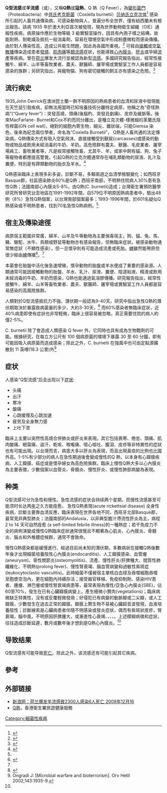 {{medical}}
{{Infobox disease |
  Name        = Q fever |
  ICD10       = {{ICD10|A|78||a|75}} |
  ICD9        = {{ICD9|083.0}} |
  DiseasesDB  =  |
  MedlinePlus =  |
  eMedicineSubj  = med |
  eMedicineTopic = 1982 |
  eMedicine_mult = {{eMedicine2|ped|1973}} |
  MeshID         = D011778 |
}}
'''Q型流感'''或'''羊流感'''（{{lang-en|'''Q fever'''}}或{{lang|en|'''Goat flu'''}}），又稱'''Q熱'''或'''寇熱'''，Q 熱（Q Fever），為[[變形菌門|變形菌門]]（Proteobacteria）中[[貝氏考克斯菌|貝氏考克斯菌]]（Coxiella burnetii）[[贝纳氏立克次体|贝纳氏立克次体]]<ref name="pmid16547017">{{cite journal |author=Beare PA, Samuel JE, Howe D, Virtaneva K, Porcella SF, Heinzen RA |title=Genetic diversity of the Q fever agent, Coxiella burnetii, assessed by microarray-based whole-genome comparisons |journal=J. Bacteriol. |volume=188 |issue=7 |pages=2309–24 |date=April 2006 |pmid=16547017 |pmc=1428397 |doi=10.1128/JB.188.7.2309-2324.2006 |url=http://jb.asm.org/cgi/pmidlookup?view=long&pmid=16547017}}</ref> 感染所引起的人畜共通傳染病，可感染動物與人，普遍分布全世界，僅有紐西蘭未有檢出報告。該病 1935 年於澳大利亞首次被發現，現為世界動物衛生組織（OIE）通報性疾病，病原操作應於生物等級 3 級實驗室操作，因具有內孢子樣之結構，故能耐熱、耐乾燥及抵抗一般消毒劑，容易在環境空氣中形成粉塵微粒而感染傳播。由於對人傳染性高，造成公共衛生問題，因此為各國所重視。<ref name="#1">{{Cite web |url=https://apc.hsinchu.gov.tw/wp-content/uploads/2019/09/Q%E7%86%B1%E9%98%B2%E7%96%AB%E5%AE%A3%E5%B0%8E%E5%85%A7%E5%AE%B9.pdf |title=存档副本 |access-date=2021-12-21 |archive-date=2021-12-21 |archive-url=https://web.archive.org/web/20211221013853/https://apc.hsinchu.gov.tw/wp-content/uploads/2019/09/Q%E7%86%B1%E9%98%B2%E7%96%AB%E5%AE%A3%E5%B0%8E%E5%85%A7%E5%AE%B9.pdf }}</ref>
可經由[[接觸|接觸]]或[[空氣散播|空氣散播]]傳染造成患者[[發燒|發燒]]、[[肌肉痛|肌肉痛]]等[[類流感|類流感]]症狀，也能導致[[心內膜炎|心內膜炎]]、[[肝炎|肝炎]]或孕婦[[流產|流產]]等疾病。曾在[[荷兰|荷兰]]爆发大流行並被認為新型[[流感|流感]]。多國研究報告指出，經常性接觸牛、綿羊、山羊等畜牧業者、農夫、獸醫師、屠宰場或實驗室工作人員都是容易感染的族群；另研究指出，與寵物猫、狗有密切接觸的飼主亦有感染之危險。<ref>{{Cite web |url=https://www.cdc.gov.tw/uploads/files/eb8a8d95-2da7-4180-a9e8-c0b27b3ce27c.pdf |title=存档副本 |access-date=2021-12-21 |archive-date=2021-12-21 |archive-url=https://web.archive.org/web/20211221010938/https://www.cdc.gov.tw/uploads/files/eb8a8d95-2da7-4180-a9e8-c0b27b3ce27c.pdf }}</ref>

==流行病史==
1935,John Derrick在澳洲昆士蘭一群不明原因的熱病患者的血清和尿液中發現能在天竺鼠引發疾病，卻無法用當時已知培養技術分離特定病原，他稱之為“奇怪熱病”(“Query fever”)：突發高燒，頭痛(後腦杓、突發且劇痛)、皮疹及緩脈等。後來MacFarlane- Burnet和Cox不約而同分離出，是種立克次體-樣微細的革蘭氏陰性桿菌(GN cell wall)，絕對的細胞內寄生物，細尖、錐狀端，只能Giemsa 染色，後來為紀念兩位學者，命名為“Coxiella Burnetii”， Q熱是人畜共通的法定傳染病，Q熱傳染方式有吸入空氣飛沫、直接接觸受到獸屍(carcasses)或感染的動物或物品或飲用未經消毒的牛奶、羊奶。高危險群有農夫、獸醫、毛皮業者、屠宰場員工、畜牧業者等，凡是經常接觸牲畜，尤其牛、羊，或家中飼有貓、狗、兔子等寵物者都應提高警覺。引起Q熱的立克次體通常存在哺乳類動物的尿液、乳汁及糞便，特別是有蹄類動物的胎衣及羊水。<ref name="#2">{{Cite web |url=http://www.kgh.com.tw/health/02-548.html |title=存档副本 |access-date=2021-12-21 |archive-date=2019-09-07 |archive-url=https://web.archive.org/web/20190907005705/http://www.kgh.com.tw/health/02-548.html }}</ref>

Q熱感染臨床上表現多彩多姿，診斷不易，多賴兩週之血清學檢驗變化；如西班牙Basque郡，社區感染肺炎60%是Q熱；西班牙南部，不明熱住院病人30%患有急性Q熱；法國南部心內膜炎5-8%，由Q熱(C. burnetii)造成；台灣衛生署預防醫學研究所曾研究台澎地區在1991-1992年間，自579位不明原因熱病患者中，驗出48例（8%）急性Q熱個案，以台灣南部個案最多；1993-1996年間，於601名疑似Q熱感染或不明熱患者，找到70名急性Q熱病例。<ref name="#2"/>

==宿主及傳染途徑==
病原宿主範圍非常廣，綿羊、山羊及牛等動物為主要保毒宿主，狗、貓、兔、馬、豬、駱駝、水牛、鳥類或野鼠等動物亦有感染報告，但無臨床症狀。被感染動物通常無症狀（不顯性感染），但一旦懷孕則有可能造成流產或死胎。[[蜱|蜱]]雖然能帶原但很少經由[[蜱|蜱]]傳播<ref>{{cite web|title=Q fever|url=http://www.cdc.gov/ncidod/dvrd/qfever/|accessdate=2014-08-09|archive-date=2006-07-08|archive-url=https://web.archive.org/web/20060708092418/http://www.cdc.gov/ncidod/dvrd/qfever/|dead-url=no}}</ref>。<ref name="#1"/>

本菌會在胎盤中活化後急速增殖，懷孕動物的胎盤或羊水便成了重要的感染源。人類通常可能因接觸動物的胎盤、羊水、乳汁、尿液、糞便、陰道粘液、精液或飲用未經消毒的牛奶、羊奶而感染，Q熱也能通過氣溶膠傳播。研究報告指出，經常性接觸牛、綿羊、山羊等畜牧業者、農夫、獸醫師、屠宰場或實驗室工作人員都是容易感染的高風險族群。

人類對於Q型流感抵抗力不強，潛伏期一般認為9-40天。研究中指出急性Q熱的潛伏期取決於暴露致病菌量的多少，大約3-30天，<ref>{{Cite web |url=http://www.cdc.gov/ncidod/dvrd/qfever/ |title=Q fever caused by Coxiella burnetii<!-- Bot generated title --> |accessdate=2014-08-09 |archive-date=2006-07-08 |archive-url=https://web.archive.org/web/20060708092418/http://www.cdc.gov/ncidod/dvrd/qfever/ |dead-url=no }}</ref> 而60%感染者無臨床症狀，近40%病患即使有症狀也非常輕微，臨床上很容易被忽略，真正需要住院的病人約僅2-5%。

C. burnetii 除了會造成人類感染 Q fever 外，它同時也具有成為生物戰劑的可能。根據研究，在每立方公尺有 100 個病原菌的環境下暴露 30 至 60 分鐘，即有可能因吸入病原菌而造成感染；除此之外，C. burnetii 在強風中也可由定點源擴散到 11 英哩(18.3 公里)外<ref>Ongradi J: [Microbial warfare and bioterrorism]. Orv Hetil 2002;143:1935-9. </ref>

== 症状 ==
人感染“Q型流感”后会出现以下[[症状|症状]]:
* 头痛
* 出汗
* 寒冷
* 酸痛
* 心跳缓慢及心跳加速
* 疲劳及全身無力感
*上吐下泄

臨床上主要以突然性高燒合併肺炎或肝炎來表現。其它包括畏寒、倦怠、頭痛、肌肉酸痛、眼窩痛、盜汗、乾咳、喉嚨痛、噁心嘔吐、腹瀉、皮疹等非特異性的症狀也有可能出現。以台灣而言，病患大多以肝炎為表現，而且出現黃疸的比例也比國外高。1-5%有少部分的病人在急性期過後會變成慢性的Q 熱，以本身有心瓣膜疾病、人工瓣膜、癌症或是懷孕婦女為高危險族群。臨床上慢性Q熱大多以心內膜炎為主要表徵，少數個案以血管炎、骨髓炎、慢性肝炎、或慢性肺部病變為表現。

== 种类 ==
Q型流感可分为急性和慢性。急性流感的症状会持续两个星期，而慢性流感甚至可能须时长达两[[年|年]]之久方能痊愈。
急性Q熱表現(acute rickettsial disease) 全身性疾病，診斷主要靠血清反應，臨床表現在世界各地不同，西班牙北部Basque郡，最常見非典型肺炎；法國南部的Andalusia，以非典型膽汁滯流性肝炎為主，病程 2 to 14 天可自然痊愈 (a self-limited febrile illness)的一種熱症；若干免疫力不全的病例演變成慢性Q熱臨床症狀通常很慢且不顯著為心肌炎、心內膜炎、骨髓炎、腦炎和外椎體症候群，通常不會致命。

慢性Q熱感染都是緩慢進行、經過目前尚未知的潛伏期，多數病狀在接觸Q熱後數年後才出現細菌培養陰性心內膜炎(endocarditis)、人工瓣膜感染、血管瘤(aneurysm)、骨性關節炎(osteomyolitis)、流產、慢性肝炎/肝脾種大、間質性肺纖維化、不明熱(prolong fever)、慢性腎衰竭、腦血管病變和過敏性紫斑症(leukocytoclastic vasculitis)。此時細菌不僅被宿主單核白血球及吞噬細胞吞噬至胞漿空泡內，更在細胞內持續存活；接受器官移植、免疫抑制劑、感染HIV患者、腫瘤、淋巴瘤或慢性腎衰竭病患等，最常表現為慢性/亞急心內膜炎(SBE)，佔60至70%，發生在已有心臟瓣膜病變上，產生極微小贅肉(vegetations)；臨床病微缺乏特異性，沒有或反覆輕微發燒；好侵犯已有病變的動脈瓣或二尖瓣，或人工瓣膜，少數發生在過去正常的瓣膜。瓣膜上贅生物不易被心臟超音波發現，血液培養陰性；診斷線索是心臟病患者伴隨不明感染或發炎症狀，偶而有紫斑狀皮疹，腎衰竭，腦中風，不明原因肝脾腫大，或漸進性心衰竭、、、、。上述模糊病徵和症狀，往往造成診斷延遲，數月或數年後才想到是Q熱心內膜炎。<ref name="#2"/>

== 导致结果 ==
Q型流感有可能导致[[死亡|死亡]]。除此之外，该流感还有可能引起其它疾病。

==參考==
{{Reflist}}

== 外部链接 ==
* [http://news.sina.com.cn/w/2009-12-16/033516778952s.shtml  新浪网：荷兰爆发羊流感致2300人感染6人死亡 2009年12月16]{{Wayback|url=http://news.sina.com.cn/w/2009-12-16/033516778952s.shtml |date=20180929202002 }}
* [http://www.travelhealth.gov.hk/tc_chi/travel_related_diseases/q_fever.html Q熱]{{Wayback|url=http://www.travelhealth.gov.hk/tc_chi/travel_related_diseases/q_fever.html |date=20090514070513 }}，香港衛生署旅遊健康服務

{{Gram-negative proteobacterial diseases}}

[[Category:細菌性疾病|Category:細菌性疾病]]